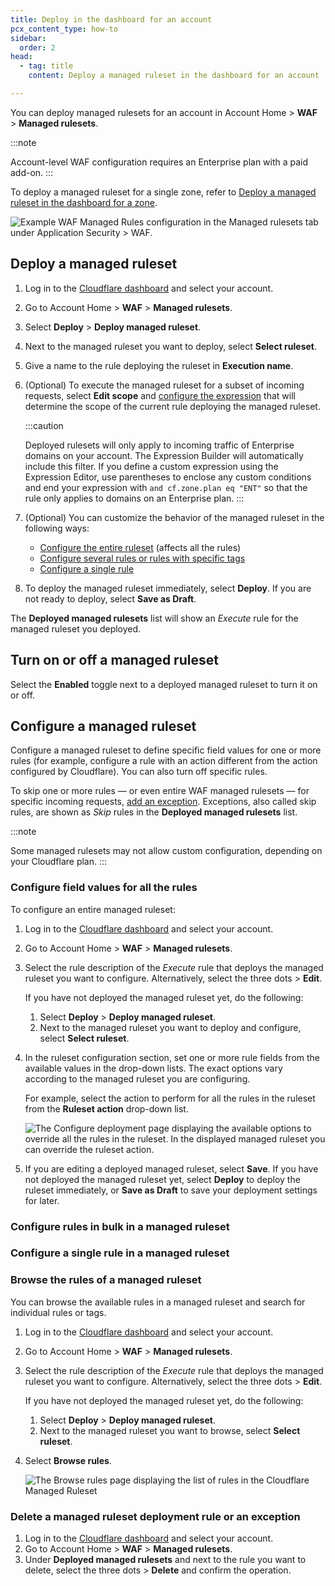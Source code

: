 ```yaml
---
title: Deploy in the dashboard for an account
pcx_content_type: how-to
sidebar:
  order: 2
head:
  - tag: title
    content: Deploy a managed ruleset in the dashboard for an account

---
```



You can deploy managed rulesets for an account in Account Home > **WAF** > **Managed rulesets**.

:::note

Account-level WAF configuration requires an Enterprise plan with a paid add-on. 
:::

To deploy a managed ruleset for a single zone, refer to [Deploy a managed ruleset in the dashboard for a zone](/waf/managed-rules/deploy-zone-dashboard/).

![Example WAF Managed Rules configuration in the Managed rulesets tab under Application Security > WAF.](~/assets/images/waf/account/managed-rulesets-dashboard.png)

## Deploy a managed ruleset

1. Log in to the [Cloudflare dashboard](https://dash.cloudflare.com/) and select your account.

2. Go to Account Home > **WAF** > **Managed rulesets**.

3. Select **Deploy** > **Deploy managed ruleset**.

4. Next to the managed ruleset you want to deploy, select **Select ruleset**.

5. Give a name to the rule deploying the ruleset in **Execution name**.

6. (Optional) To execute the managed ruleset for a subset of incoming requests, select **Edit scope** and [configure the expression](/ruleset-engine/rules-language/expressions/edit-expressions/) that will determine the scope of the current rule deploying the managed ruleset.

   :::caution

   Deployed rulesets will only apply to incoming traffic of Enterprise domains on your account. The Expression Builder will automatically include this filter. If you define a custom expression using the Expression Editor, use parentheses to enclose any custom conditions and end your expression with `and cf.zone.plan eq "ENT"` so that the rule only applies to domains on an Enterprise plan. 
   :::

7. (Optional) You can customize the behavior of the managed ruleset in the following ways:
   * [Configure the entire ruleset](#configure-field-values-for-all-the-rules) (affects all the rules)
   * [Configure several rules or rules with specific tags](#configure-rules-in-bulk-in-a-managed-ruleset)
   * [Configure a single rule](#configure-a-single-rule-in-a-managed-ruleset)

8. To deploy the managed ruleset immediately, select **Deploy**. If you are not ready to deploy, select **Save as Draft**.

The **Deployed managed rulesets** list will show an *Execute* rule for the managed ruleset you deployed.

## Turn on or off a managed ruleset

Select the **Enabled** toggle next to a deployed managed ruleset to turn it on or off.

## Configure a managed ruleset

Configure a managed ruleset to define specific field values for one or more rules (for example, configure a rule with an action different from the action configured by Cloudflare). You can also turn off specific rules.

To skip one or more rules — or even entire WAF managed rulesets — for specific incoming requests, [add an exception](/waf/managed-rules/waf-exceptions/). Exceptions, also called skip rules, are shown as *Skip* rules in the **Deployed managed rulesets** list.

:::note

Some managed rulesets may not allow custom configuration, depending on your Cloudflare plan. 
:::

### Configure field values for all the rules

To configure an entire managed ruleset:

1. Log in to the [Cloudflare dashboard](https://dash.cloudflare.com/) and select your account.

2. Go to Account Home > **WAF** > **Managed rulesets**.

3. Select the rule description of the *Execute* rule that deploys the managed ruleset you want to configure. Alternatively, select the three dots > **Edit**.

   If you have not deployed the managed ruleset yet, do the following:

   1. Select **Deploy** > **Deploy managed ruleset**.
   2. Next to the managed ruleset you want to deploy and configure, select **Select ruleset**.

4. In the ruleset configuration section, set one or more rule fields from the available values in the drop-down lists. The exact options vary according to the managed ruleset you are configuring.

   For example, select the action to perform for all the rules in the ruleset from the **Ruleset action** drop-down list.

   ![The Configure deployment page displaying the available options to override all the rules in the ruleset. In the displayed managed ruleset you can override the ruleset action.](~/assets/images/waf/account/waf-configure-ruleset-account.png)

5. If you are editing a deployed managed ruleset, select **Save**. If you have not deployed the managed ruleset yet, select **Deploy** to deploy the ruleset immediately, or **Save as Draft** to save your deployment settings for later.

### Configure rules in bulk in a managed ruleset

<Render file="managed-rules-browse-account" />

<Render file="managed-ruleset-configure-rules-in-bulk" />

### Configure a single rule in a managed ruleset

<Render file="managed-rules-browse-account" />

<Render file="managed-ruleset-configure-single-rule" />

### Browse the rules of a managed ruleset

You can browse the available rules in a managed ruleset and search for individual rules or tags.

1. Log in to the [Cloudflare dashboard](https://dash.cloudflare.com/) and select your account.

2. Go to Account Home > **WAF** > **Managed rulesets**.

3. Select the rule description of the *Execute* rule that deploys the managed ruleset you want to configure. Alternatively, select the three dots > **Edit**.

   If you have not deployed the managed ruleset yet, do the following:

   1. Select **Deploy** > **Deploy managed ruleset**.
   2. Next to the managed ruleset you want to browse, select **Select ruleset**.

4. Select **Browse rules**.

   ![The Browse rules page displaying the list of rules in the Cloudflare Managed Ruleset](~/assets/images/waf/waf-browse-rules.png)

### Delete a managed ruleset deployment rule or an exception

1. Log in to the [Cloudflare dashboard](https://dash.cloudflare.com/) and select your account.
2. Go to Account Home > **WAF** > **Managed rulesets**.
3. Under **Deployed managed rulesets** and next to the rule you want to delete, select the three dots > **Delete** and confirm the operation.
